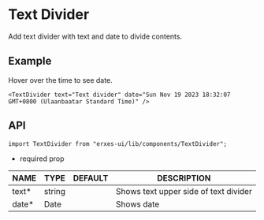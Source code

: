 
<HeroPattern />

# Text Divider
Add text divider with text and date to divide contents.

## **Example**
Hover over the time to see date.

```tsx
<TextDivider text="Text divider" date="Sun Nov 19 2023 18:32:07 GMT+0800 (Ulaanbaatar Standard Time)" />
```

## **API**

```tsx
import TextDivider from "erxes-ui/lib/components/TextDivider";
```
* required prop

| NAME | TYPE | DEFAULT | DESCRIPTION |
| ---| --- | ---| --- |
| text*	 | string |  | Shows text upper side of text divider |
| date*	 | Date |  | Shows date |